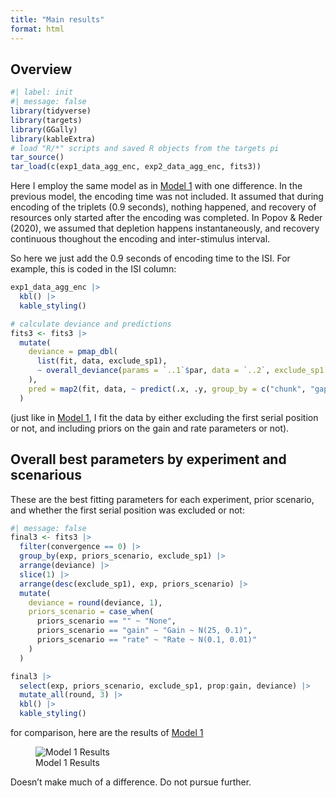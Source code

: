 ```yaml
---
title: "Main results"
format: html
---
```


## Overview

```r
#| label: init
#| message: false
library(tidyverse)
library(targets)
library(GGally)
library(kableExtra)
# load "R/*" scripts and saved R objects from the targets pi
tar_source()
tar_load(c(exp1_data_agg_enc, exp2_data_agg_enc, fits3))
```


Here I employ the same model as in [Model 1](modelling_edas_approach.qmd) with one difference. In the previous model, the encoding time was not included. It assumed that during encoding of the triplets (0.9 seconds), nothing happened, and recovery of resources only started after the encoding was completed. In Popov & Reder (2020), we assumed that depletion happens instantaneously, and recovery continuous thoughout the encoding and inter-stimulus interval.

So here we just add the 0.9 seconds of encoding time to the ISI. For example, this is coded in the ISI column:

```r
exp1_data_agg_enc |>
  kbl() |>
  kable_styling()
```

```r
# calculate deviance and predictions
fits3 <- fits3 |>
  mutate(
    deviance = pmap_dbl(
      list(fit, data, exclude_sp1),
      ~ overall_deviance(params = `..1`$par, data = `..2`, exclude_sp1 = `..3`)
    ),
    pred = map2(fit, data, ~ predict(.x, .y, group_by = c("chunk", "gap")))
  )
```

(just like in [Model 1](modelling_edas_approach.qmd), I fit the data by either excluding the first serial position or not, and including priors on the gain and rate parameters or not).

## Overall best parameters by experiment and scenarious

These are the best fitting parameters for each experiment, prior scenario, and whether the first serial position was excluded or not:

```r
#| message: false
final3 <- fits3 |>
  filter(convergence == 0) |>
  group_by(exp, priors_scenario, exclude_sp1) |>
  arrange(deviance) |>
  slice(1) |>
  arrange(desc(exclude_sp1), exp, priors_scenario) |>
  mutate(
    deviance = round(deviance, 1),
    priors_scenario = case_when(
      priors_scenario == "" ~ "None",
      priors_scenario == "gain" ~ "Gain ~ N(25, 0.1)",
      priors_scenario == "rate" ~ "Rate ~ N(0.1, 0.01)"
    )
  )

final3 |>
  select(exp, priors_scenario, exclude_sp1, prop:gain, deviance) |>
  mutate_all(round, 3) |>
  kbl() |>
  kable_styling()
```

for comparison, here are the results of [Model 1](modelling_edas_approach.qmd)

![Model 1 Results](20240550-155053.png)

Doesn't make much of a difference. Do not pursue further.
